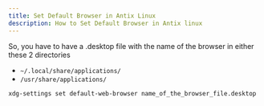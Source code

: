 ```yaml
---
title: Set Default Browser in Antix Linux
description: How to Set Default Browser in Antix linux
---
```


So, you have to have a .desktop file with the name of the browser in either these 2 directories

- `~/.local/share/applications/`
- `/usr/share/applications/`

```sh
xdg-settings set default-web-browser name_of_the_browser_file.desktop
```
